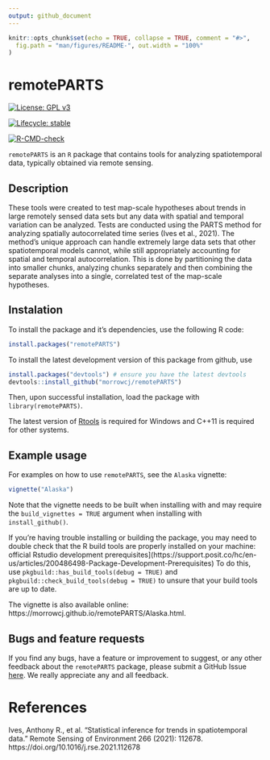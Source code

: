 ```yaml
---
output: github_document
---
```


<!-- README.md is generated from README.Rmd. Please edit that file -->

```r
knitr::opts_chunk$set(echo = TRUE, collapse = TRUE, comment = "#>",
  fig.path = "man/figures/README-", out.width = "100%"
)
```

# remotePARTS

<!-- badges: start -->
[![License: GPL v3](https://img.shields.io/badge/License-GPLv3-blue.svg)](https://www.gnu.org/licenses/gpl-3.0)

<!-- [![Lifecycle: maturing](https://img.shields.io/badge/lifecycle-maturing-blue.svg)](https://www.tidyverse.org/lifecycle/#maturing) -->

[![Lifecycle: stable](https://img.shields.io/badge/lifecycle-stable-green.svg)](https://lifecycle.r-lib.org/articles/stages.html#stable)

<!-- [![Travis build status](https://travis-ci.com/morrowcj/remotePARTS.svg?branch=master)](https://travis-ci.com/morrowcj/remotePARTS) -->

<!-- [![Travis build status](https://travis-ci.com/morrowcj/remotePARTS.svg?branch=master)](https://travis-ci.org/github/morrowcj/remotePARTS) -->


[![R-CMD-check](https://github.com/morrowcj/remotePARTS/workflows/R-CMD-check/badge.svg)](https://github.com/morrowcj/remotePARTS/actions)
<!-- badges: end -->

`remotePARTS` is an `R` package that contains tools for analyzing spatiotemporal
data, typically obtained via remote sensing. 

## Description

These tools were created to test map-scale hypotheses about trends in large 
remotely sensed data sets but any data with spatial and temporal variation
can be analyzed. Tests are conducted using the PARTS method for analyzing spatially
autocorrelated time series (Ives et al., 2021). The method's unique approach can
handle extremely large data sets that other spatiotemporal models cannot, while
still appropriately accounting for spatial and temporal autocorrelation. This 
is done by partitioning the data into smaller chunks, analyzing chunks separately
and then combining the separate analyses into a single, correlated test of the 
map-scale hypotheses.

## Instalation

To install the package and it's dependencies, use the following R code:

```r
install.packages("remotePARTS")
```

To install the latest development version of this package from github, use

```r
install.packages("devtools") # ensure you have the latest devtools
devtools::install_github("morrowcj/remotePARTS")
```

Then, upon successful installation, load the package with `library(remotePARTS)`. 

The latest version of [Rtools](https://cran.r-project.org/bin/windows/Rtools/)
is required for Windows and C++11 is required for other systems. 

## Example usage

For examples on how to use `remotePARTS`, see the `Alaska` vignette:

```r
vignette("Alaska")
```

Note that the vignette needs to be built when installing with and may require 
the `build_vignettes = TRUE` argument when installing with `install_github()`.

If you're having trouble installing or building the package, you may need to 
double check that the R build tools are properly installed on your
machine: 
official Rstudio development prerequisites](https://support.posit.co/hc/en-us/articles/200486498-Package-Development-Prerequisites)
To do this, use `pkgbuild::has_build_tools(debug = TRUE)` and 
`pkgbuild::check_build_tools(debug = TRUE)` to unsure that your build tools are
up to date.

The vignette is also available online: 
https://morrowcj.github.io/remotePARTS/Alaska.html.

## Bugs and feature requests

If you find any bugs, have a feature or improvement to suggest, or any other feedback about the `remotePARTS` package,
please submit a GitHub Issue [here](https://github.com/morrowcj/remotePARTS/issues). We really appreciate any and all
feedback.

# References

Ives, Anthony R., et al. "Statistical inference for trends in spatiotemporal data." Remote Sensing of Environment 266 (2021): 112678. https://doi.org/10.1016/j.rse.2021.112678 
